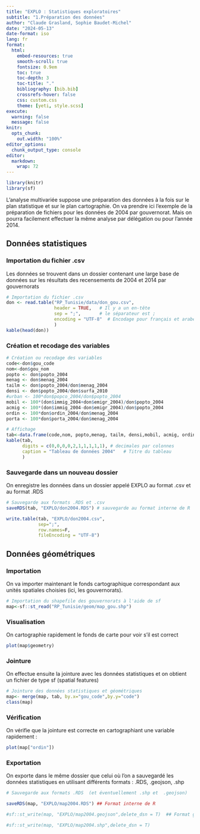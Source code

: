 ```yaml
---
title: "EXPLO : Statistiques exploratoires"
subtitle: "1.Préparation des données"
author: "Claude Grasland, Sophie Baudet-Michel"
date: "2024-05-13"
date-format: iso
lang: fr
format:
  html:
    embed-resources: true
    smooth-scroll: true
    fontsize: 0.9em
    toc: true
    toc-depth: 3
    toc-title: "."
    bibliography: [bib.bib]
    crossrefs-hover: false
    css: custom.css
    theme: [yeti, style.scss]
execute:
  warning: false
  message: false 
knitr:
  opts_chunk:
    out.width: "100%"
editor_options: 
  chunk_output_type: console
editor: 
  markdown: 
    wrap: 72
---
```




```r
library(knitr)
library(sf)
```



L'analyse multivariée suppose une préparation des données à la fois sur le plan statistique et sur le plan cartographie. On va prendre ici l'exemple de la préparation de fichiers pour les données de 2004 par gouvernorat. Mais on pourra facilement effectuer la même analyse par délégation ou pour l'année 2014.

## Données statistiques

### Importation du fichier .csv

Les données se trouvent dans un dossier contenant une large base de données sur les résultats des recensements de 2004 et 2014 par gouvernorats

```r
# Importation du fichier .csv
don <- read.table("RP_Tunisie/data/don_gou.csv", 
                  header = TRUE,   # Il y a un en-tête
                  sep = ";",       # le séparateur est ;
                  encoding = "UTF-8"  # Encodage pour français et arabe
                  )
kable(head(don))
```

### Création et recodage des variables

```r
# Création ou recodage des variables
code<-don$gou_code
nom<-don$gou_nom
popto <- don$popto_2004
menag <- don$menag_2004
tailm <- don$popto_2004/don$menag_2004
densi <- don$popto_2004/don$surfa_2010
#urban <- 100*don$popco_2004/don$popto_2004
mobil <- 100*(don$immig_2004+don$emigr_2004)/don$popto_2004
acmig <- 100*(don$immig_2004-don$emigr_2004)/don$popto_2004
ordin <- 100*don$ordin_2004/don$menag_2004
porta <- 100*don$porta_2004/don$menag_2004

# Affichage
tab<-data.frame(code,nom, popto,menag, tailm, densi,mobil, acmig, ordin, porta)
kable(tab, 
      digits = c(0,0,0,0,2,1,1,1,1,1), # decimales par colonnes
      caption = "Tableau de données 2004"   # Titre du tableau
      )
```


### Sauvegarde dans un nouveau dossier

On enregistre les données dans un dossier appelé EXPLO au format .csv et au format .RDS


```r
# Sauvegarde aux formats .RDS et .csv
saveRDS(tab, "EXPLO/don2004.RDS") # sauvegarde au format interne de R

write.table(tab, "EXPLO/don2004.csv",
            sep=";", 
            row.names=F,
            fileEncoding = "UTF-8")
```


## Données géométriques


### Importation
On va importer maintenant le fonds cartographique correspondant aux unités spatiales choisies (ici, les gouvernorats).

```r
# Importation du shapefile des gouvernorats à l'aide de sf
map<-sf::st_read("RP_Tunisie/geom/map_gou.shp")
```

### Visualisation

On cartographie rapidement le fonds de carte pour voir s'il est correct

```r
plot(map$geometry)
```




### Jointure

On effectue ensuite la jointure avec les données statistiques et on obtient un fichier de type sf (spatial features)

```r
# Jointure des données statistiques et géométriques
map<- merge(map, tab, by.x="gou_code",by.y="code")
class(map)
```

### Vérification

On vérifie que la jointure est correcte en cartographiant une variable rapidement :

```r
plot(map["ordin"])
```

### Exportation

On exporte dans le même dossier que celui où l'on a sauvegardé les données statistiques en utilisant différents formats : .RDS, .geojson, .shp 

```r

# Sauvegarde aux formats .RDS  (et éventuellement .shp et  .geojson)

saveRDS(map, "EXPLO/map2004.RDS") ## Format interne de R

#sf::st_write(map, "EXPLO/map2004.geojson",delete_dsn = T)  ## Format geojson

#sf::st_write(map, "EXPLO/map2004.shp",delete_dsn = T)

```
